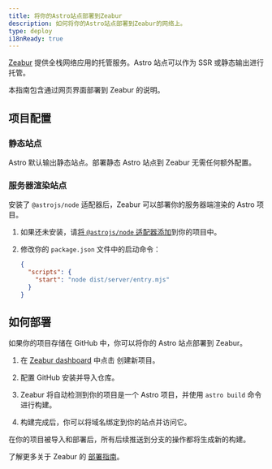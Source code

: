 ```yaml
---
title: 将你的Astro站点部署到Zeabur
description: 如何将你的Astro站点部署到Zeabur的网络上。
type: deploy
i18nReady: true
---
```

[Zeabur](https://zeabur.com) 提供全栈网络应用的托管服务。Astro 站点可以作为 SSR 或静态输出进行托管。

本指南包含通过网页界面部署到 Zeabur 的说明。

## 项目配置

### 静态站点

Astro 默认输出静态站点。部署静态 Astro 站点到 Zeabur 无需任何额外配置。

### 服务器渲染站点

安装了 `@astrojs/node` 适配器后，Zeabur 可以部署你的服务器端渲染的 Astro 项目。

1. 如果还未安装，请[将 `@astrojs/node` 适配器添加](/zh-cn/guides/integrations-guide/node/#安装)到你的项目中。

2. 修改你的 `package.json` 文件中的启动命令：

    ```json title="package.json" {3}
    {
      "scripts": {
        "start": "node dist/server/entry.mjs"
      }
    }
    ```

## 如何部署

如果你的项目存储在 GitHub 中，你可以将你的 Astro 站点部署到 Zeabur。

1. 在 [Zeabur dashboard](https://dash.zeabur.com) 中点击 <kbd>创建新项目</kbd>。

2. 配置 GitHub 安装并导入仓库。

3. Zeabur 将自动检测到你的项目是一个 Astro 项目，并使用 `astro build` 命令进行构建。

4. 构建完成后，你可以将域名绑定到你的站点并访问它。

在你的项目被导入和部署后，所有后续推送到分支的操作都将生成新的构建。

了解更多关于 Zeabur 的 [部署指南](https://zeabur.com/docs/get-started/)。
